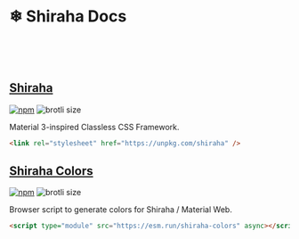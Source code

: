 # ❄ Shiraha Docs

<br />
<br />
<br />

## [Shiraha](/docs/stories-packages-shiraha--docs)

[![npm](https://img.shields.io/npm/v/shiraha)](https://npmjs.com/package/shiraha)
![brotli size](https://img.badgesize.io/https:/unpkg.com/shiraha?compression=brotli)

Material 3-inspired Classless CSS Framework.

```html
<link rel="stylesheet" href="https://unpkg.com/shiraha" />
```

## [Shiraha Colors](/docs/stories-packages-shiraha-colors--docs)

[![npm](https://img.shields.io/npm/v/shiraha-colors)](https://npmjs.com/package/shiraha-colors)
![brotli size](https://img.badgesize.io/https:/unpkg.com/shiraha-colors?compression=brotli)

Browser script to generate colors for Shiraha / Material Web.

```html
<script type="module" src="https://esm.run/shiraha-colors" async></script>
```
